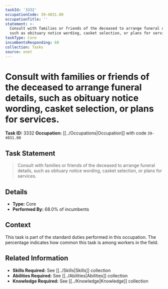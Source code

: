 ```yaml
---
taskId: '3332'
occupationCode: 39-4031.00
occupationTitle: ''
statement: >-
  Consult with families or friends of the deceased to arrange funeral details,
  such as obituary notice wording, casket selection, or plans for services.
taskType: Core
incumbentsResponding: 68
collection: Tasks
source: onet
---
```

# Consult with families or friends of the deceased to arrange funeral details, such as obituary notice wording, casket selection, or plans for services.

**Task ID:** 3332
**Occupation:** [[../Occupations|Occupation]] with code `39-4031.00`

## Task Statement

> Consult with families or friends of the deceased to arrange funeral details, such as obituary notice wording, casket selection, or plans for services.

## Details

- **Type:** Core
- **Performed By:** 68.0% of incumbents

## Context

This task is part of the standard duties performed in this occupation. The percentage indicates how common this task is among workers in the field.

## Related Information

- **Skills Required:** See [[../Skills|Skills]] collection
- **Abilities Required:** See [[../Abilities|Abilities]] collection
- **Knowledge Required:** See [[../Knowledge|Knowledge]] collection

